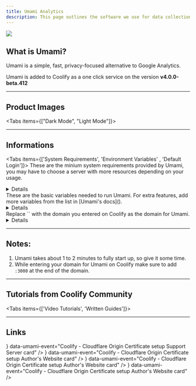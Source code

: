 ```yaml
---
title: Umami Analytics
description: This page outlines the software we use for data collection and how we ensure your data remains secure and private.  
---
```



![](/images/umami.png)

## What is Umami?
Umami is a simple, fast, privacy-focused alternative to Google Analytics.

<Callout title="Availability">Umami is added to Coolify as a one click service on the version **v4.0.0-beta.412**</Callout>


---

## Product Images
<Tabs items={["Dark Mode", "Light Mode"]}>
<Tab value="Dark Mode">
<MediaCardGroup>
  <MediaCard
    description="Server Validation"
    imageSrc="/images/images/1.png"
    eventName="NPM card"
  />
  <MediaCard
    description="Server Settings"
    imageSrc="/images/images/2.png"
    eventName="PNPM card"
  />
  <MediaCard
    description="Server Tunnels"
    imageSrc="/images/images/3.png"
    eventName="YARN card"
  />
    <MediaCard
    description="Connect Servers"
    imageSrc="/images/images/4.png"
    eventName="YARN card"
  />
</MediaCardGroup>
</Tab>

<Tab value="Light Mode">
<MediaCardGroup>
  <MediaCard
    description="Tunnel Creator"
    imageSrc="/images/images/5.png"
    eventName="NPM card"
  />
  <MediaCard
    description="Tunnel Installer"
    imageSrc="/images/images/6.png"
    eventName="PNPM card"
  />
  <MediaCard
    description="Tunnel Connectors"
    imageSrc="/images/images/7.png"
    eventName="YARN card"
  />
    <MediaCard
    description="Traffic Router"
    imageSrc="/images/images/8.png"
    eventName="YARN card"
  />
</MediaCardGroup>
</Tab>
</Tabs>

---

## Informations
<Tabs items={['System Requirements', 'Environment Variables' , 'Default Login']}>
  <Tab value="System Requirements">
  <Callout>These are the minium system requirements provided by Umami, you may have to choose a server with more resources depending on your usage.</Callout>
  <Details className="mt-5">
  <Detail label="Operating System"  value="Linux" icon={<Radiation />} />
  <Detail label="System Architecture"  value="ARM64 & x86" icon={<Cog />} />
  <Detail label="Compute (CPU)"  value="2 cores" icon={<Cpu />} />
  <Detail label="Memory (RAM)"  value="4 GB"    icon={<Microchip />} />
  <Detail label="Disk (STORAGE)" value="20 GB"   icon={<Database />} />
  <Detail label="Network" value="IPv4"   icon={<ArrowUpDown />} />
</Details>
</Tab>
  <Tab value="Environment Variables">
  <Callout>These are the basic variables needed to run Umami. For extra features, add more variables from the list in [Umami's docs]().</Callout>
  <Details className="mt-5">
  <Detail label="DATABASE_URL"  value="postgres://...:5432/$POSTGRES_DB" icon={<CircleDashed />} />
  <Detail label="DATABASE_TYPE"  value="postgres"    icon={<CircleDashed />} />
  <Detail label="APP_SECRET" value="$SERVICE_PASSWORD_64_UMAMI"   icon={<CircleDashed />} />
  <Detail label="POSTGRES_USER"  value="$SERVICE_USER_POSTGRES" icon={<CircleDashed />} />
  <Detail label="POSTGRES_PASSWORD"  value="$SERVICE_PASSWORD_POSTGRES"    icon={<CircleDashed />} />
  <Detail label="POSTGRES_DB" value="${POSTGRES_DB:-umami}"   icon={<CircleDashed />} />
  </Details>
</Tab>
<Tab value="Default Login">
  <Callout>Replace `<YOUR_UMAMI_DOMAIN>` with the domain you entered on Coolify as the domain for Umami.</Callout>
  <Details className="mt-5">
  <Detail label="Login URL"  value="https://<YOUR_UMAMI_DOMAIN>/login" icon={<Link />} />
  <Detail label="Username"  value="admin"    icon={<User />} />
  <Detail label="Password" value="umami"   icon={<KeyRound />} />
  </Details>
</Tab>
</Tabs>

---

## Notes:
1. Umami takes about 1 to 2 minutes to fully start up, so give it some time.
2. While entering your domain for Umami on Coolify make sure to add `:3000` at the end of the domain.

---

## Tutorials from Coolify Community
<Tabs items={['Video Tutorials', 'Written Guides']}>
<Tab value="Video Tutorials">
<ImageCardGroup>
  <ImageCard
    title="ShadowArcanist"
    description="How to deploy Umami analytics on Coolify"
    href="/service"
    imageSrc="/tuts/1.png"
    eventName="NPM card"
  />
  <ImageCard
    title="Airoflare"
    description="How to Setup Backup for Umami Database"
    href="/package-managers/javascript/pnpm"
     imageSrc="/tuts/2.png"
    eventName="PNPM card"
  />
  <ImageCard
    title="ShadowArcanist"
    description="How to restore Umami DB backup"
    href="/package-managers/javascript/npm"
    imageSrc="/tuts/3.png"
    eventName="NPM card"
  />
</ImageCardGroup>
</Tab>
<Tab value="Written Guides">
<ImageCardGroup>
  <ImageCard
    title="ShadowArcanist"
    description="How to Setup Backup for Umami Database"
    href="/service"
    imageSrc="/tuts/4.png"
    eventName="NPM card"
  />
  <ImageCard
    title="ShadowArcanist"
    description="How to restore Umami DB backup"
    href="/package-managers/javascript/pnpm"
    imageSrc="/tuts/5.png"
    eventName="PNPM card"
  />
  <ImageCard
    title="Airoflare"
    description="How to deploy Umami analytics on Coolify"
    href="/package-managers/javascript/npm"
    imageSrc="/tuts/6.png"
    eventName="NPM card"
  />
</ImageCardGroup>
</Tab>
</Tabs>

---

## Links
<Cards className="mt-5">
  <Card
    title="Umami official website"
    href="https://coolify.io/discord"
    icon={<Link />}
    data-umami-event="Coolify - Cloudflare Origin Certificate setup Support Server card"
  />
  <Card
    title="Umami Documentation"
    href="https://shadowarcanist.com"
    icon={<BookMarked />}
    data-umami-event="Coolify - Cloudflare Origin Certificate setup Author's Website card"
  />
  <Card
    title="Umami Codebase (Github)"
    href="https://shadowarcanist.com"
    icon={<Code />}
    data-umami-event="Coolify - Cloudflare Origin Certificate setup Author's Website card"
  />
  <Card
    title="Umami Support (Discord)"
    href="https://shadowarcanist.com"
    icon={<LifeBuoy />}
    data-umami-event="Coolify - Cloudflare Origin Certificate setup Author's Website card"
  />
</Cards>